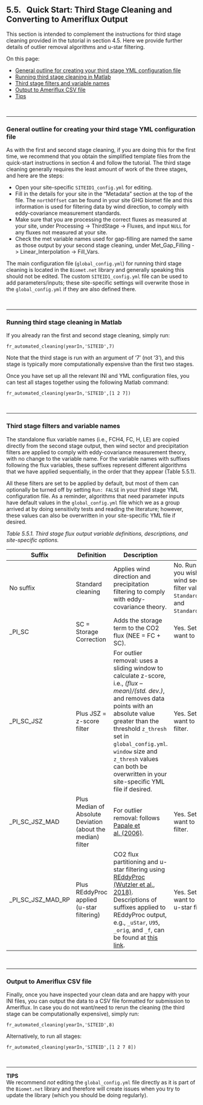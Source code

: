 ## 5.5. &nbsp; Quick Start: Third Stage Cleaning and Converting to Ameriflux Output

<link rel="stylesheet" href="css/style.css"> 

This section is intended to complement the instructions for third stage cleaning provided in the tutorial in section 4.5. Here we provide further details of outlier removal algorithms and u-star filtering. 

On this page:

- <a href="#div_id_GeneralThirdStage">General outline for creating your third stage YML configuration file</a>
- <a href="#div_id_RunThirdStage">Running third stage cleaning in Matlab</a>
- <a href="#div_id_FiltersThirdStage">Third stage filters and variable names</a>
- <a href="#div_id_RunAmerifluxStage">Output to Ameriflux CSV file</a>
- <a href="#div_id_Tips">Tips</a>

<br>

<div id="div_id_GeneralThirdStage">

<hr>

### General outline for creating your third stage YML configuration file

As with the first and second stage cleaning, if you are doing this for the first time, we recommend that you obtain the simplified template files from the quick-start instructions in section 4 and follow the tutorial. The third stage cleaning generally requires the least amount of work of the three stages, and here are the steps:

* Open your site-specific `SITEID1_config.yml` for editing.
* Fill in the details for your site in the "Metadata" section at the top of the file. The `northOffset` can be found in your site GHG biomet file and this information is used for filtering data by wind direction, to comply with eddy-covariance measurement standards.
* Make sure that you are processing the correct fluxes as measured at your site, under Processing -> ThirdStage -> Fluxes, and input `NULL` for any fluxes not measured at your site.
* Check the met variable names used for gap-filling are named the same as those output by your second stage cleaning, under Met_Gap_Filling -> Linear_Interpolation -> Fill_Vars.

The main configuration file (`global_config.yml`) for running third stage cleaning is located in the `Biomet.net` library and generally speaking this should not be edited. The custom `SITEID1_config.yml` file can be used to add parameters/inputs; these site-specific settings will overwrite those in the `global_config.yml` if they are also defined there. 

</div>

<br>

<div id="div_id_RunThirdStage">

<hr>

### Running third stage cleaning in Matlab

If you already ran the first and second stage cleaning, simply run: 
```
fr_automated_cleaning(yearIn,'SITEID',7)
```
Note that the third stage is run with an argument of '7' (not '3'), and this stage is typically more computationally expensive than the first two stages.

Once you have set up all the relevant INI and YML configuration files, you can test all stages together using the following Matlab command:
```
fr_automated_cleaning(yearIn,'SITEID',[1 2 7])
```

</div>

<br>

<div id="div_id_FiltersThirdStage">

<hr>

### Third stage filters and variable names

The standalone flux variable names (i.e., FCH4, FC, H, LE) are copied directly from the second stage output, then wind sector and precipitation filters are applied to comply with eddy-covariance measurement theory, with no change to the variable name. For the variable names with suffixes following the flux variables, these suffixes represent different algorithms that we have applied sequentially, in the order that they appear (Table 5.5.1). 

All these filters are set to be applied by default, but most of them can optionally be turned off by setting `Run: FALSE` in your third stage YML configuration file. As a reminder, algorithms that need parameter inputs have default values in the `global_config.yml` file which we as a group arrived at by doing sensitivity tests and reading the literature; however, these values can also be overwritten in your site-specific YML file if desired. 

*Table 5.5.1. Third stage flux output variable definitions, descriptions, and site-specific options.*

| Suffix                         | Definition                             | Description   | Optional |
| ------------------------------ | -------------------------------------- | --------------- | --------- |
| No suffix                      | Standard cleaning                      | Applies wind direction and precipitation filtering to comply with eddy-covariance theory. | No. Runs by default. However, if you wish to, you can edit the wind sector and precipitation filter values, under `Standard_Cleaning/wakeFilter`, and `Standard_Cleaning/precipCutOff`. |
| _PI_SC                         | SC = Storage Correction                | Adds the storage term to the CO2 flux (NEE = FC + SC). | Yes. Set `Run: FALSE` if you do not want to add the storage term. | 
| _PI_SC_JSZ                     | Plus JSZ = z-score filter              | For outlier removal: uses a sliding window to calculate z-score, i.e., *(flux – mean)/(std. dev.)*, and removes data points with an absolute value greater than the threshold `z_thresh` set in `global_config.yml`. `window` size and `z_thresh` values can both be overwritten in your site-specific YML file if desired. | Yes. Set `Run: FALSE` if you do not want to removal outliers with this filter. |   
| _PI_SC_JSZ_MAD                 | Plus Median of Absolute Deviation (about the median) filter | For outlier removal: follows <a href="https://bg.copernicus.org/articles/3/571/2006/bg-3-571-2006.html" target="_blank" rel="noopener noreferrer">Papale et al. (2006)</a>.  | Yes. Set `Run: FALSE` if you do not want to removal outliers with this filter.  |
| _PI_SC_JSZ_MAD_RP              | Plus REddyProc applied (u-star filtering)  | CO2 flux partitioning and u-star filtering using <a href="https://bg.copernicus.org/articles/15/5015/2018/bg-15-5015-2018.html" target="_blank" rel="noopener noreferrer">REddyProc (Wutzler et al., 2018)</a>. Descriptions of suffixes applied to REddyProc output, e.g., `_uStar`, `U95`, `_orig`, and `_f`, can be found at <a href="https://www.bgc-jena.mpg.de/5624929/Output-Format" target="_blank" rel="noopener noreferrer">this link</a>.| Yes. Set `Run: FALSE` if you do not want to run flux partitioning and u-star filtering using REddyProc. |


</div>

<br>

<div id="div_id_RunAmerifluxStage">

<hr>

### Output to Ameriflux CSV file

Finally, once you have inspected your clean data and are happy with your INI files, you can output the data to a CSV file formatted for submission to Ameriflux. In case you do not want/need to rerun the cleaning (the third stage can be computationally expensive), simply run:
```
fr_automated_cleaning(yearIn,'SITEID',8)
```
Alternatively, to run all stages:
```
fr_automated_cleaning(yearIn,'SITEID',[1 2 7 8])
```

</div>

<br>

<div id="div_id_Tips">

<hr>

**TIPS**\
We recommend *not* editing the `global_config.yml` file directly as it is part of the `Biomet.net` library and therefore will create issues when you try to update the library (which you should be doing regularly). 

</div>